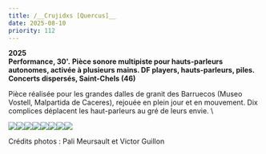 ```yaml
---
title: /__Crujidxs [Quercus]__
date: 2025-08-10
priority: 112
---
```

**2025**\
**Performance, 30'.** **Pièce sonore multipiste pour hauts-parleurs autonomes, activée à plusieurs mains. DF players, hauts-parleurs, piles.** \
**Concerts dispersés, Saint-Chels (46)**

Pièce réalisée pour les grandes dalles de granit des Barruecos (Museo Vostell, Malpartida de Caceres), rejouée en plein jour et en mouvement. Dix complices déplacent les haut-parleurs au gré de leurs envie. \


![](src/assets/images/projects/crujidxs_quercus/1_dispersions_25_8_webb.jpg)![](src/assets/images/projects/crujidxs_quercus/2_20250810_155609_V4_webb.jpg)![](src/assets/images/projects/crujidxs_quercus/3_dispersions_25_10_webb.jpg)![](src/assets/images/projects/crujidxs_quercus/4_dispersion_2025_DSC09900_credit_victor_guillon_V2_webb.jpg)![](src/assets/images/projects/crujidxs_quercus/5_dispersion_2025_DSC09906_credit_victor_guillon_webb.jpg)![](src/assets/images/projects/crujidxs_quercus/6_dispersion_2025_DSC09912_R3_credit_victor_guillon_V2_webb.jpg)![](src/assets/images/projects/crujidxs_quercus/7_dispersion_2025_DSC09896_credit_victor_guillon.jpg)![](src/assets/images/projects/crujidxs_quercus/8_dispersion_2025_DSC09931_credit_lena_hiriartborde_V2_webb.jpg)

Crédits photos : Pali Meursault et Victor Guillon
